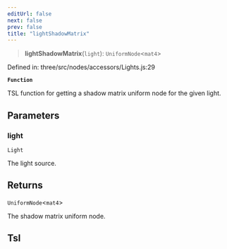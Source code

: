 ```yaml
---
editUrl: false
next: false
prev: false
title: "lightShadowMatrix"
---
```


> **lightShadowMatrix**(`light`): `UniformNode`\<`mat4`\>

Defined in: three/src/nodes/accessors/Lights.js:29

**`Function`**

TSL function for getting a shadow matrix uniform node for the given light.

## Parameters

### light

`Light`

The light source.

## Returns

`UniformNode`\<`mat4`\>

The shadow matrix uniform node.

## Tsl
